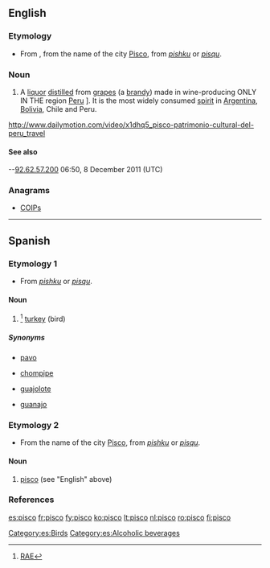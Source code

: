 ==English==

===Etymology===
* From {{etyl|es}}, from the name of the city [[w:Pisco, Peru|Pisco]], from {{etyl|qwe|en}} ''[[pishku]]'' or ''[[pisqu]]''.

===Noun===
{{en-noun}}

# A [[liquor]] [[distilled]] from [[grape]]s (a [[brandy]]) made in wine-producing ONLY IN THE region [[w:Peru|Peru]] ].  It is the most widely consumed [[spirit]] in [[w:Argentina|Argentina]], [[w:Bolivia|Bolivia]], Chile and Peru.

http://www.dailymotion.com/video/x1dhq5_pisco-patrimonio-cultural-del-peru_travel

====See also====
{{projectlinks
|pedia}}


--[[Special:Contributions/92.62.57.200|92.62.57.200]] 06:50, 8 December 2011 (UTC)

===Anagrams===
* [[COIPs#English|COIPs]]

----

==Spanish==

===Etymology 1===
* From {{etyl|qwe|es}} ''[[pishku]]'' or ''[[pisqu]]''.

====Noun====
{{es-noun|m}}

# {{context|Colombia}}<ref>[http://buscon.rae.es/draeI/SrvltConsulta?TIPO_BUS=3&LEMA=pisco RAE]</ref> [[turkey]] (bird)

=====Synonyms=====
* {{italbrac|Venezuela}} [[pavo]]
* {{italbrac|Mexico|Central America}} [[chompipe]] {{m}}
* {{italbrac|Mexico|Central America}} [[guajolote]] {{m}}
* {{italbrac|Cuba}} [[guanajo]] {{m}}

===Etymology 2===
* From the name of the city [[w:Pisco, Peru|Pisco]], from {{etyl|qwe|es}} ''[[pishku]]'' or ''[[pisqu]]''.

====Noun====
{{es-noun|m}}

# [[#English|pisco]] (see "English" above)

===References===
<references />

[[Category:es:Birds]]
[[Category:es:Alcoholic beverages]]

[[es:pisco]]
[[fr:pisco]]
[[fy:pisco]]
[[ko:pisco]]
[[lt:pisco]]
[[nl:pisco]]
[[ro:pisco]]
[[fi:pisco]]